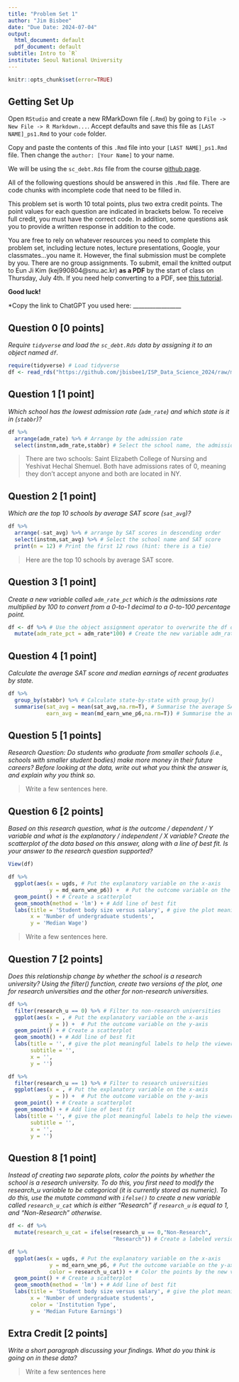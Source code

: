 ```yaml
---
title: "Problem Set 1"
author: "Jim Bisbee"
date: "Due Date: 2024-07-04"
output:
  html_document: default
  pdf_document: default
subtitle: Intro to `R`
institute: Seoul National University
---
```


```r
knitr::opts_chunk$set(error=TRUE)
```


## Getting Set Up

Open `RStudio` and create a new RMarkDown file (`.Rmd`) by going to `File -> New File -> R Markdown...`.
Accept defaults and save this file as `[LAST NAME]_ps1.Rmd` to your `code` folder.

Copy and paste the contents of this `.Rmd` file into your `[LAST NAME]_ps1.Rmd` file. Then change the `author: [Your Name]` to your name.

We will be using the `sc_debt.Rds` file from the course [github page](https://github.com/jbisbee1/ISP_Data_Science_2024/blob/main/data/sc_debt.Rds).

All of the following questions should be answered in this `.Rmd` file. There are code chunks with incomplete code that need to be filled in. 

This problem set is worth 10 total points, plus two extra credit points. The point values for each question are indicated in brackets below. To receive full credit, you must have the correct code. In addition, some questions ask you to provide a written response in addition to the code.

You are free to rely on whatever resources you need to complete this problem set, including lecture notes, lecture presentations, Google, your classmates...you name it. However, the final submission must be complete by you. There are no group assignments. To submit, email the knitted output to Eun Ji Kim (kej990804@snu.ac.kr) **as a PDF** by the start of class on Thursday, July 4th. If you need help converting to a PDF, see [this tutorial](https://github.com/jbisbee1/ISP_Data_Science_2024/blob/main/Psets/ISP_pset_0_HELPER.pdf).

**Good luck!**

*Copy the link to ChatGPT you used here: _________________



## Question 0 [0 points]
*Require `tidyverse` and load the `sc_debt.Rds` data by assigning it to an object named `df`.*
```r
require(tidyverse) # Load tidyverse
df <- read_rds("https://github.com/jbisbee1/ISP_Data_Science_2024/raw/main/data/sc_debt.Rds") # Load the dataset directly from github
```


## Question 1 [1 point]
*Which school has the lowest admission rate (`adm_rate`) and which state is it in (`stabbr`)?*
```r
df %>% 
  arrange(adm_rate) %>% # Arrange by the admission rate
  select(instnm,adm_rate,stabbr) # Select the school name, the admission rate, and the state
```

> There are two schools: Saint Elizabeth College of Nursing and Yeshivat Hechal Shemuel. Both have admissions rates of 0, meaning they don't accept anyone and both are located in NY.

## Question 2 [1 point]
*Which are the top 10 schools by average SAT score (`sat_avg`)?*
```r
df %>%
  arrange(-sat_avg) %>% # arrange by SAT scores in descending order
  select(instnm,sat_avg) %>% # Select the school name and SAT score
  print(n = 12) # Print the first 12 rows (hint: there is a tie)
```

> Here are the top 10 schools by average SAT score.

## Question 3 [1 point]
*Create a new variable called `adm_rate_pct` which is the admissions rate multiplied by 100 to convert from a 0-to-1 decimal to a 0-to-100 percentage point.*

```r
df <- df %>% # Use the object assignment operator to overwrite the df object
  mutate(adm_rate_pct = adm_rate*100) # Create the new variable adm_rate_pct
```


## Question 4 [1 point]
*Calculate the average SAT score and median earnings of recent graduates by state.*
```r
df %>%
  group_by(stabbr) %>% # Calculate state-by-state with group_by()
  summarise(sat_avg = mean(sat_avg,na.rm=T), # Summarise the average SAT
            earn_avg = mean(md_earn_wne_p6,na.rm=T)) # Summarise the average earnings
```


## Question 5 [1 points]
*Research Question: Do students who graduate from smaller schools (i.e., schools with smaller student bodies) make more money in their future careers? Before looking at the data, write out what you think the answer is, and explain why you think so.*

> Write a few sentences here.

## Question 6 [2 points]
*Based on this research question, what is the outcome / dependent / $Y$ variable and what is the explanatory / independent / $X$ variable? Create the scatterplot of the data based on this answer, along with a line of best fit. Is your answer to the research question supported?*

```r
View(df)

df %>%
  ggplot(aes(x = ugds, # Put the explanatory variable on the x-axis
             y = md_earn_wne_p6)) +  # Put the outcome variable on the y-axis
  geom_point() + # Create a scatterplot
  geom_smooth(method = 'lm') + # Add line of best fit
  labs(title = 'Student body size versus salary', # give the plot meaningful labels to help the viewer understand it
       x = 'Number of undergraduate students',
       y = 'Median Wage')
```

> Write a few sentences here.

## Question 7 [2 points]
*Does this relationship change by whether the school is a research university? Using the filter() function, create two versions of the plot, one for research universities and the other for non-research universities.*

```r
df %>%
  filter(research_u == 0) %>% # Filter to non-research universities
  ggplot(aes(x = , # Put the explanatory variable on the x-axis
             y = )) +  # Put the outcome variable on the y-axis
  geom_point() + # Create a scatterplot
  geom_smooth() + # Add line of best fit
  labs(title = '', # give the plot meaningful labels to help the viewer understand it
       subtitle = '', 
       x = '',
       y = '')

df %>%
  filter(research_u == 1) %>% # Filter to research universities
  ggplot(aes(x = , # Put the explanatory variable on the x-axis
             y = )) +  # Put the outcome variable on the y-axis
  geom_point() + # Create a scatterplot
  geom_smooth() + # Add line of best fit
  labs(title = '', # give the plot meaningful labels to help the viewer understand it
       subtitle = '', 
       x = '',
       y = '')
```


## Question 8 [1 point]
*Instead of creating two separate plots, color the points by whether the school is a research university. To do this, you first need to modify the research_u variable to be categorical (it is currently stored as numeric). To do this, use the mutate command with `ifelse()` to create a new variable called `research_u_cat` which is either "Research" if `research_u` is equal to 1, and "Non-Research" otherwise.*
```r
df <- df %>%
  mutate(research_u_cat = ifelse(research_u == 0,"Non-Research",
                                 "Research")) # Create a labeled version of the research_u variable

df %>%
  ggplot(aes(x = ugds, # Put the explanatory variable on the x-axis
             y = md_earn_wne_p6, # Put the outcome variable on the y-axis
             color = research_u_cat)) + # Color the points by the new variable you created above
  geom_point() + # Create a scatterplot
  geom_smooth(method = 'lm') + # Add line of best fit
  labs(title = 'Student body size versus salary', # give the plot meaningful labels to help the viewer understand it
       x = 'Number of undergraduate students',
       color = 'Institution Type',
       y = 'Median Future Earnings')
```

## Extra Credit [2 points]
*Write a short paragraph discussing your findings. What do you think is going on in these data?*

> Write a few sentences here